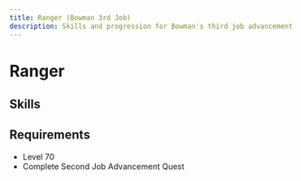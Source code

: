 ```yaml
---
title: Ranger (Bowman 3rd Job)
description: Skills and progression for Bowman's third job advancement
---
```


# Ranger

## Skills
<Table 
  data={skills}
  headers={["Icon", "Skill Name", "Master Level", "Description", "Type"]}
/>

## Requirements
- Level 70
- Complete Second Job Advancement Quest
